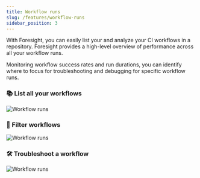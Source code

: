 ```yaml
---
title: Workflow runs
slug: /features/workflow-runs
sidebar_position: 3
---
```


With Foresight, you can easily list your and analyze your CI workflows in a repository. Foresight provides a high-level 
overview of performance across all your workflow runs.

Monitoring workflow success rates and run durations, you can identify where to focus for troubleshooting and 
debugging for specific workflow runs.

### 📚 List all your workflows
![Workflow runs](/img/workflow-runs.png)

### 🔎 Filter workflows
![Workflow runs](/img/features/filter-workflows.png)

### 🛠 Troubleshoot a workflow
![Workflow runs](/img/features/workflow-details.png)

